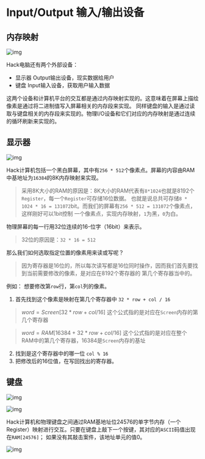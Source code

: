 # Input/Output 输入/输出设备

## 内存映射

![img](https://files.catbox.moe/on33v9.png)

Hack电脑还有两个外部设备：

- 显示器 Output输出设备，现实数据给用户
- 键盘 Input输入设备，获取用户输入数据

这两个设备和计算机平台的交互都是通过内存映射实现的。这意味着在屏幕上描绘像素是通过将二进制值写入屏幕相关的内存段来实现。
同样键盘的输入是通过读取与键盘相关的内存段来实现的。物理I/O设备和它们对应的内存映射是通过连续的循环刷新来实现的。

## 显示器

![img](https://files.catbox.moe/gfcv3b.png)

Hack计算机包括一个黑白屏幕，其中有`256 * 512`个像素点。屏幕的内容由RAM中基地址为`16384`的8K内存映射来实现。

> 采用8K大小的RAM的原因是：8K大小的RAM代表有`8*1024`也就是8192个`Register`，每一个`Register`可存储16位数据。
也就是说总共可存储`8 * 1024 * 16 = 131072`bit。而我们的屏幕有`256 * 512 = 131072`个像素点，这样刚好可以1bit控制
一个像素点，实现内存映射，`1`为黑，`0`为白。

物理屏幕的每一行用32位连续的16-位字（16bit）来表示。

> 32位的原因是：`32 * 16 = 512`

那么我们如何选取指定位置的像素用来读或写呢？

> 因为寄存器是16位的，所以每次读写都是16位同时操作，因而我们首先要找到当前需要修改的像素，是对应在8192个寄存器的
第几个寄存器当中的。

例如： 想要修改第`row`行，第`col`列的像素。

1. 首先找到这个像素是映射在第几个寄存器中 `32 * row + col / 16`
> $word = Screen[32 * row + col / 16]$ 这个公式指的是对应在`Screen`内存的第几个寄存器

> $word = RAM[16384 + 32 * row + col / 16]$ 这个公式指的是对应在整个RAM中的第几个寄存器，16384是`Screen`内存的基址
2. 找到是这个寄存器中的哪一位 `col % 16`
3. 把修改后的16位值，在写回找出的寄存器。

## 键盘  

![img](https://files.catbox.moe/prpo6l.png)
 
![img](https://files.catbox.moe/hegz9m.png)

Hack计算机和物理键盘之间通过RAM基地址位24576的单字节内存（一个Register）映射进行交互。只要在键盘上敲下一个按键，其对应的`ASCII`码值出现在`RAM[24576]`；
如果没有其敲击案件，该地址单元的值0。

![img](https://files.catbox.moe/6x8i78.png)